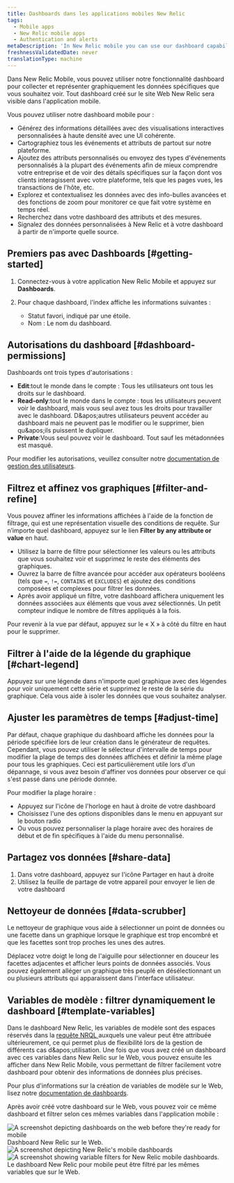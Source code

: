 ```yaml
---
title: Dashboards dans les applications mobiles New Relic
tags:
  - Mobile apps
  - New Relic mobile apps
  - Authentication and alerts
metaDescription: 'In New Relic mobile you can use our dashboard capability to gather and chart the specific data you want to see, the way you want to see it, from anywhere in our platform.'
freshnessValidatedDate: never
translationType: machine
---
```


Dans New Relic Mobile, vous pouvez utiliser notre fonctionnalité dashboard pour collecter et représenter graphiquement les données spécifiques que vous souhaitez voir. Tout dashboard créé sur le site Web New Relic sera visible dans l&apos;application mobile.

Vous pouvez utiliser notre dashboard mobile pour :

* Générez des informations détaillées avec des visualisations interactives personnalisées à haute densité avec une UI cohérente.
* Cartographiez tous les événements et attributs de partout sur notre plateforme.
* Ajoutez des attributs personnalisés ou envoyez des types d&apos;événements personnalisés à la plupart des événements afin de mieux comprendre votre entreprise et de voir des détails spécifiques sur la façon dont vos clients interagissent avec votre plateforme, tels que les pages vues, les transactions de l&apos;hôte, etc.
* Explorez et contextualisez les données avec des info-bulles avancées et des fonctions de zoom pour monitorer ce que fait votre système en temps réel.
* Recherchez dans votre dashboard des attributs et des mesures.
* Signalez des données personnalisées à New Relic et à votre dashboard à partir de n&apos;importe quelle source.

## Premiers pas avec Dashboards [#getting-started]

1. Connectez-vous à votre application New Relic Mobile et appuyez sur <DNT>**Dashboards**</DNT>.

2. Pour chaque dashboard, l&apos;index affiche les informations suivantes :

   * Statut favori, indiqué par une étoile.
   * Nom : Le nom du dashboard.

## Autorisations du dashboard [#dashboard-permissions]

Dashboards ont trois types d&apos;autorisations :

* <DNT>**Edit**</DNT>:tout le monde dans le compte : Tous les utilisateurs ont tous les droits sur le dashboard.
* <DNT>**Read-only**</DNT>:tout le monde dans le compte : tous les utilisateurs peuvent voir le dashboard, mais vous seul avez tous les droits pour travailler avec le dashboard. D&amp;apos;autres utilisateurs peuvent accéder au dashboard mais ne peuvent pas le modifier ou le supprimer, bien qu&amp;apos;ils puissent le dupliquer.
* <DNT>**Private**</DNT>:Vous seul pouvez voir le dashboard. Tout sauf les métadonnées est masqué.

Pour modifier les autorisations, veuillez consulter notre [documentation de gestion des utilisateurs](/docs/accounts/accounts-billing/new-relic-one-user-management/user-management-concepts/).

## Filtrez et affinez vos graphiques [#filter-and-refine]

Vous pouvez affiner les informations affichées à l&apos;aide de la fonction de filtrage, qui est une représentation visuelle des conditions de requête. Sur n’importe quel dashboard, appuyez sur le lien <DNT>**Filter by any attribute or value**</DNT> en haut.

* Utilisez la barre de filtre pour sélectionner les valeurs ou les attributs que vous souhaitez voir et supprimez le reste des éléments des graphiques.
* Ouvrez la barre de filtre avancée pour accéder aux opérateurs booléens (tels que `=`, `!=`, `CONTAINS` et `EXCLUDES`) et ajoutez des conditions composées et complexes pour filtrer les données.
* Après avoir appliqué un filtre, votre dashboard affichera uniquement les données associées aux éléments que vous avez sélectionnés. Un petit compteur indique le nombre de filtres appliqués à la fois.

Pour revenir à la vue par défaut, appuyez sur le « X » à côté du filtre en haut pour le supprimer.

## Filtrer à l&apos;aide de la légende du graphique [#chart-legend]

Appuyez sur une légende dans n&apos;importe quel graphique avec des légendes pour voir uniquement cette série et supprimez le reste de la série du graphique. Cela vous aide à isoler les données que vous souhaitez analyser.

## Ajuster les paramètres de temps [#adjust-time]

Par défaut, chaque graphique du dashboard affiche les données pour la période spécifiée lors de leur création dans le générateur de requêtes. Cependant, vous pouvez utiliser le sélecteur d&apos;intervalle de temps pour modifier la plage de temps des données affichées et définir la même plage pour tous les graphiques. Ceci est particulièrement utile lors d&apos;un dépannage, si vous avez besoin d&apos;affiner vos données pour observer ce qui s&apos;est passé dans une période donnée.

Pour modifier la plage horaire :

* Appuyez sur l&apos;icône de l&apos;horloge en haut à droite de votre dashboard
* Choisissez l&apos;une des options disponibles dans le menu en appuyant sur le bouton radio
* Ou vous pouvez personnaliser la plage horaire avec des horaires de début et de fin spécifiques à l&apos;aide du menu personnalisé.

## Partagez vos données [#share-data]

1. Dans votre dashboard, appuyez sur l&apos;icône Partager en haut à droite
2. Utilisez la feuille de partage de votre appareil pour envoyer le lien de votre dashboard

## Nettoyeur de données [#data-scrubber]

Le nettoyeur de graphique vous aide à sélectionner un point de données ou une facette dans un graphique lorsque le graphique est trop encombré et que les facettes sont trop proches les unes des autres.

Déplacez votre doigt le long de l&apos;aiguille pour sélectionner en douceur les facettes adjacentes et afficher leurs points de données associés. Vous pouvez également alléger un graphique très peuplé en désélectionnant un ou plusieurs attributs qui apparaissent dans l&apos;interface utilisateur.

## Variables de modèle : filtrer dynamiquement le dashboard [#template-variables]

Dans le dashboard New Relic, les variables de modèle sont des espaces réservés dans la [requête NRQL ](/docs/query-your-data/nrql-new-relic-query-language/get-started/introduction-nrql-new-relics-query-language/)auxquels une valeur peut être attribuée ultérieurement, ce qui permet plus de flexibilité lors de la gestion de différents cas d&amp;apos;utilisation. Une fois que vous avez créé un dashboard avec ces variables dans New Relic sur le Web, vous pouvez ensuite les afficher dans New Relic Mobile, vous permettant de filtrer facilement votre dashboard pour obtenir des informations de données plus précises.

Pour plus d&apos;informations sur la création de variables de modèle sur le Web, lisez notre [documentation de dashboards](/docs/query-your-data/explore-query-data/dashboards/introduction-dashboards/).

Après avoir créé votre dashboard sur le Web, vous pouvez voir ce même dashboard et filtrer selon ces mêmes variables dans l&apos;application mobile :

<img title="Web view of dashboards" alt="A screenshot depicting dashboards on the web before they're ready for mobile" src="/images/dashboards_screenshot-full_dashboards-to-prepare-for-mobile.webp" />

<figcaption>
  Dashboard New Relic sur le Web.
</figcaption>

<SideBySide>
  <Side>
    <img title="New Relic mobile dashboards" alt="A screenshot depicting New Relic's mobile dashboards" src="/images/dashboards_screenshot-full_mobile-dashboards.webp" style={{ width: "50%" }} />
  </Side>

  <Side>
    <img title="mobile dashboards filtered by variable" alt="A screenshot showing variable filters for New Relic mobile dashboards." src="/images/dashboards_screenshot-full_filter-mobile-dashboards-by-variable.webp" style={{ width: "50%" }} />
  </Side>
</SideBySide>

<figcaption>
  Le dashboard New Relic pour mobile peut être filtré par les mêmes variables que sur le Web.
</figcaption>